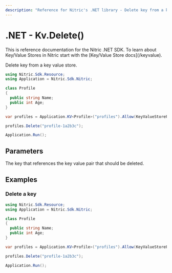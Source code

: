 ```yaml
---
description: "Reference for Nitric's .NET library - Delete key from a key value store."
---
```


# .NET - Kv.Delete()

<Note>
  This is reference documentation for the Nitric .NET SDK. To learn about
  Key/Value Stores in Nitric start with the [Key/Value Store docs](/keyvalue).
</Note>

Delete key from a key value store.

```csharp
using Nitric.Sdk.Resource;
using Application = Nitric.Sdk.Nitric;

class Profile
{
  public string Name;
  public int Age;
}

var profiles = Application.KV<Profile>("profiles").Allow(KeyValueStorePermission.Delete);

profiles.Delete("profile-1a2b3c");

Application.Run();
```

## Parameters

<Properties>
  <Property name="key" required type="string">
    The key that references the key value pair that should be deleted.
  </Property>
</Properties>

## Examples

### Delete a key

```csharp
using Nitric.Sdk.Resource;
using Application = Nitric.Sdk.Nitric;

class Profile
{
  public string Name;
  public int Age;
}

var profiles = Application.KV<Profile>("profiles").Allow(KeyValueStorePermission.Delete);

profiles.Delete("profile-1a2b3c");

Application.Run();
```
